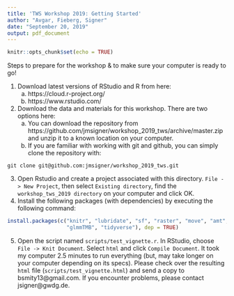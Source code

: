 ```yaml
---
title: 'TWS Workshop 2019: Getting Started'
author: "Avgar, Fieberg, Signer"
date: "September 20, 2019"
output: pdf_document
---
```


```r
knitr::opts_chunk$set(echo = TRUE)
```

Steps to prepare for the workshop & to make sure your computer is ready to go!

1. Download latest versions of RStudio and R from here:
    a. https://cloud.r-project.org/
    b. https://www.rstudio.com/
2. Download the data and materials for this workshop. There are two options here: 
    a. You can download the repository from https://github.com/jmsigner/workshop_2019_tws/archive/master.zip and unzip it to a known location on your computer.
    b. If you are familiar with working with git and github, you can simply clone the repository with: 
    
```
git clone git@github.com:jmsigner/workshop_2019_tws.git
```

3. Open Rstudio and create a project associated with this directory. `File -> New Project`, then select `Existing directory`, find the `workshop_tws_2019 directory` on your computer and click OK.
4. Install the following packages (with dependencies) by executing the following command: 

```r
install.packages(c("knitr", "lubridate", "sf", "raster", "move", "amt", 
                   "glmmTMB", "tidyverse"), dep = TRUE)
```

5. Open the script named `scripts/test_vignette.r`.  In RStudio, choose `File -> Knit Document`. Select `html` and click `Compile Document`. It took my computer 2.5 minutes to run everything (but, may take longer on your computer depending on its specs).  Please check over the resulting `html` file (`scripts/test_vignette.html`) and send a copy to bsmity13@gmail.com. If you encounter problems, please contact jsigner@gwdg.de. 
